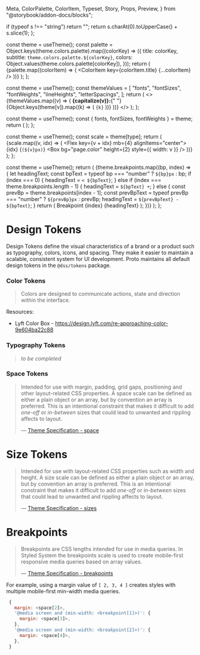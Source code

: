   Meta,
  ColorPalette,
  ColorItem,
  Typeset,
  Story,
  Props,
  Preview,
} from "@storybook/addon-docs/blocks";

<Meta title="Foundations/Design Tokens" />

  if (typeof s !== "string") return "";
  return s.charAt(0).toUpperCase() + s.slice(1);
};

  const theme = useTheme();
  const palette = Object.keys(theme.colors.palette).map((colorKey) => ({
    title: colorKey,
    subtitle: `theme.colors.palette.${colorKey}`,
    colors: Object.values(theme.colors.palette[colorKey]),
  }));
  return (
    <ColorPalette>
      {palette.map((colorItem) => (
        <ColorItem key={colorItem.title} {...colorItem} />
      ))}
    </ColorPalette>
  );
};

  const theme = useTheme();
  const themeValues = [
    "fonts",
    "fontSizes",
    "fontWeights",
    "lineHeights",
    "letterSpacings",
  ];
  return (
    <>
      {themeValues.map((v) => (
        <Text mb={2}>
          <strong>{capitalize(v)}:</strong>{" "}
          <span>
            {Object.keys(theme[v]).map((k) => (
              <code>{k}</code>
            ))}
          </span>
        </Text>
      ))}
      <TypographyPreview />
    </>
  );
};

  const theme = useTheme();
  const { fonts, fontSizes, fontWeights } = theme;
  return (
    <Typeset
      fontSizes={Object.values(fontSizes)}
      fontFamily={fonts.body}
      fontWeight={fontWeights.bold}
    />
  );
};

  const theme = useTheme();
  const scale = theme[type];
  return (
    <Box>
      {scale.map((v, idx) => (
        <Flex key={v + idx} mb={4} alignItems="center">
          <Text minWidth={4}>
            {idx} <Text as="span">{`(${v}px)`}</Text>
          </Text>
          <Box bg="page.color" height={2} style={{ width: v }} />
        </Flex>
      ))}
    </Box>
  );
};

  const theme = useTheme();
  return (
    <Box>
      {theme.breakpoints.map((bp, index) => {
        let headingText;
        const bpText = typeof bp === "number" ? `${bp}px` : bp;
        if (index === 0) {
          headingText = `< ${bpText}`;
        } else if (index === theme.breakpoints.length - 1) {
          headingText = `${bpText} +`;
        } else {
          const prevBp = theme.breakpoints[index - 1];
          const prevBpText =
            typeof prevBp === "number" ? `${prevBp}px` : prevBp;
          headingText = `${prevBpText} - ${bpText}`;
        }
        return (
          <Flex alignItems="center" justifyContent="space-between" mb={4}>
            <Text minWidth={4} mr={3}>
              Breakpoint {index}
            </Text>
            <Text variant="heading" as="h1">
              {headingText}
            </Text>
          </Flex>
        );
      })}
    </Box>
  );
};

# Design Tokens

Design Tokens define the visual characteristics of a brand or a product such as typography, colors, icons, and spacing. They make it easier to maintain a scalable, consistent system for UI development. Proto maintains all default design tokens in the `@dss/tokens` package.

### Color Tokens

> Colors are designed to communicate actions, state and direction within the interface.

<Preview withSource="none">
  <Story name="Colors">
    <Palette />
  </Story>
</Preview>

Resources:

- Lyft Color Box - https://design.lyft.com/re-approaching-color-9e604ba22c88

### Typography Tokens

> _to be completed_

<Story name="Typography">
  <Typography />
</Story>

### Space Tokens

> Intended for use with margin, padding, grid gaps, positioning and other layout-related CSS properties. A space scale can be defined as either a plain object or an array, but by convention an array is preferred. This is an intentional constraint that makes it difficult to add _one-off_ or _in-between_ sizes that could lead to unwanted and rippling affects to layout.
>
> — [Theme Specification - space](https://styled-system.com/theme-specification#space)

<Preview withSource="none">
  <Story name="Space">
    <Layout type="space" />
  </Story>
</Preview>

# Size Tokens

> Intended for use with layout-related CSS properties such as width and height. A size scale can be defined as either a plain object or an array, but by convention an array is preferred. This is an intentional constraint that makes it difficult to add _one-off_ or _in-between_ sizes that could lead to unwanted and rippling affects to layout.
>
> — [Theme Specification - sizes](https://styled-system.com/table#layout)

<Preview withSource="none">
  <Story name="Size">
    <Layout type="sizes" />
  </Story>
</Preview>

# Breakpoints

> Breakpoints are CSS lengths intended for use in media queries. In Styled System the breakpoints scale is used to create mobile-first responsive media queries based on array values.
>
> — [Theme Specification - breakpoints](https://styled-system.com/theme-specification/#breakpoints)

<Preview withSource="none">
  <Story name="Breakpoints">
    <Breakpoints />
  </Story>
</Preview>

For example, using a margin value of `[ 2, 3, 4 ]` creates styles with multiple mobile-first min-width media queries.

```js
 {
   margin: <space[2]>,
   '@media screen and (min-width: <breakpoint[1]>)': {
     margin: <space[3]>,
   },
   '@media screen and (min-width: <breakpoint[2]>)': {
     margin: <space[4]>,
   },
 }
```
